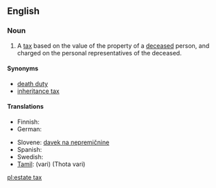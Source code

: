 {{wikipedia}}
==English==

===Noun===
{{en-noun|sg=[[estate]] [[tax]]|es}}

# A [[tax]] based on the value of the property of a [[deceased]] person, and charged on the personal representatives of the deceased.

====Synonyms====
*[[death duty]]
*[[inheritance tax]]

====Translations====
{{trans-top|tax on the property of a deceased person}}
* Finnish: {{t-|fi|perintövero}}
* German: {{t|de|Erbschaftsteuer|f}}
{{trans-mid}}
* Slovene: [[davek na nepremičnine]] {{m}}
* Spanish: {{t-|es|impuesto sucesorio}}
* Swedish: {{t|sv|arvskatt|c}}
* [[Tamil]]: {{t|ta|வரி|xs=Tamil}} (vari) (Thota vari)
{{trans-bottom}}

[[pl:estate tax]]